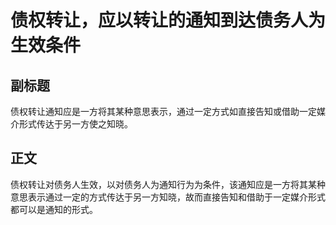 # 债权转让，应以转让的通知到达债务人为生效条件
## 副标题
债权转让通知应是一方将其某种意思表示，通过一定方式如直接告知或借助一定媒介形式传达于另一方使之知晓。
## 正文
债权转让对债务人生效，以对债务人为通知行为为条件，该通知应是一方将其某种意思表示通过一定的方式传达于另一方知晓，故而直接告知和借助于一定媒介形式都可以是通知的形式。